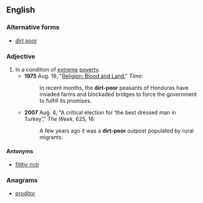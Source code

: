 ==English==

===Alternative forms===
* [[dirt poor]]

===Adjective===
{{en-adj|pos=[[dirt]][[-]][[poor]]|-}}

# In a condition of [[extreme]] [[poverty]].
#* '''1975''' Aug. 18, "[http://www.time.com/time/magazine/article/0,9171,917730,00.html Religion: Blood and Land]," ''Time'':
#*: In recent months, the '''dirt-poor''' peasants of Honduras have invaded farms and blockaded bridges to force the government to fulfill its promises.
#* '''2007''' Aug. 4, "A critical election for ‘the best dressed man in Turkey’," ''The Week'', 625, 16:
#*: A few years ago it was a '''dirt-poor''' outpost populated by rural migrants.

====Antonyms====
* [[filthy rich]]

===Anagrams===
* [[proditor#English|proditor]]